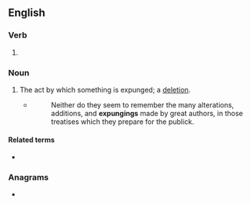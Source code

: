 ==English==

===Verb===
{{head|en|verb form}}

# {{present participle of|en|expunge|nocat=1}}

===Noun===
{{en-noun}}

# The act by which something is expunged; a [[deletion]].
#* {{RQ:Swift A Letter to a Young Clergyman}}
#*: Neither do they seem to remember the many alterations, additions, and '''expungings''' made by great authors, in those treatises which they prepare for the publick.

====Related terms====
* {{l|en|expungement}}

===Anagrams===
* {{anagrams|en|a=egginnpux|expugning}}